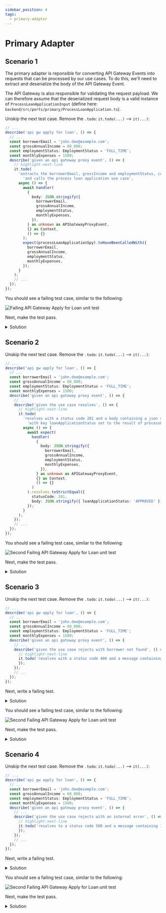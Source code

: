 ```yaml
---
sidebar_position: 4
tags:
  - primary-adapter
---
```


# Primary Adapter

## Scenario 1

The primary adapter is reponsible for converting API Gateway Events into requests that can be processed by our use cases. To do this, we'll need to extract and deserialize the body of the API Gateway Event.

The API Gateway is also responsible for validating the request payload. We can therefore assume that the deserialized request body is a valid instance of `ProcessLoanApplicationInput` (define here: `backend/src/ports/primary/ProcessLoanApplication.ts`).

Unskip the next test case. Remove the `.todo`: `it.todo(...)` --> `it(...)`:


```typescript title="backend/src/adaptors/primary/api-gw-apply-for-loan.spec.ts"
// ...
describe('api gw apply for loan', () => {
  // ...
  const borrowerEmail = 'john.doe@example.com';
  const grossAnnualIncome = 60_000;
  const employmentStatus: EmploymentStatus = 'FULL_TIME';
  const monthlyExpenses = 1500;
  describe('given an api gateway proxy event', () => {
    // highlight-next-line
    it.todo(
      'extracts the borrowerEmail, grossIncome and employmentStatus, creditScore and monthlyExpenses from the request body ' +
        'and calls the process loan application use case',
      async () => {
        await handler(
          {
            body: JSON.stringify({
              borrowerEmail,
              grossAnnualIncome,
              employmentStatus,
              monthlyExpenses,
            }),
          } as unknown as APIGatewayProxyEvent,
          {} as Context,
          () => {}
        );
        expect(processLoanApplicationSpy).toHaveBeenCalledWith({
          borrowerEmail,
          grossAnnualIncome,
          employmentStatus,
          monthlyExpenses,
        });
      }
    );
    // ...
  });
});
```

You should see a failing test case, similar to the following:

![Failing `API Gateway Apply for Loan` unit test](/img/loan-application/failing-api-gw-apply-for-loan-test.png)


Next, make the test pass.

<details>
  <summary>Solution</summary>

```typescript title="backend/src/adaptors/primary/api-gw-apply-for-loan.ts"
// ...
export const lambdaHandler: APIGatewayProxyHandler = async (
  event: APIGatewayProxyEvent
) => {
  // highlight-start
  export const lambdaHandler: APIGatewayProxyHandler = async (
    event: APIGatewayProxyEvent
  ) => {
    const loanApplication: LoanApplication = JSON.parse(event.body!);
    const loanApplicationStatus = await processLoanApplication(loanApplication);
  };
  // highlight-end
  
};

export const handler = middy(lambdaHandler)
  .use(captureLambdaHandler(tracer))
  .use(injectLambdaContext(logger));

```

</details>


## Scenario 2

Unskip the next test case. Remove the `.todo`: `it.todo(...)` --> `it(...)`:


```typescript title="backend/src/adaptors/primary/api-gw-apply-for-loan.spec.ts"
// ...
describe('api gw apply for loan', () => {
  // ...
  const borrowerEmail = 'john.doe@example.com';
  const grossAnnualIncome = 60_000;
  const employmentStatus: EmploymentStatus = 'FULL_TIME';
  const monthlyExpenses = 1500;
  describe('given an api gateway proxy event', () => {
    // ...
    describe('given the use case resolves', () => {
      // highlight-next-line
      it.todo(
        'resolves with a status code 201 and a body containing a json serialized object ' +
          'with key loanApplicationStatus set to the result of processLoanApplication',
        async () => {
          await expect(
            handler(
              {
                body: JSON.stringify({
                  borrowerEmail,
                  grossAnnualIncome,
                  employmentStatus,
                  monthlyExpenses,
                }),
              } as unknown as APIGatewayProxyEvent,
              {} as Context,
              () => {}
            )
          ).resolves.toStrictEqual({
            statusCode: 201,
            body: JSON.stringify({ loanApplicationStatus: 'APPROVED' }),
          });
        }
      );
    });
    // ...
  });
});
```

You should see a failing test case, similar to the following:

![Second Failing `API Gateway Apply for Loan` unit test](/img/loan-application/failing-api-gw-apply-for-loan-test-2.png)


Next, make the test pass.

<details>
  <summary>Solution</summary>

```typescript title="backend/src/adaptors/primary/api-gw-apply-for-loan.ts"
// ...
export const lambdaHandler: APIGatewayProxyHandler = async (
  event: APIGatewayProxyEvent
) => {
  export const lambdaHandler: APIGatewayProxyHandler = async (
    event: APIGatewayProxyEvent
  ) => {
    const loanApplication: LoanApplication = JSON.parse(event.body!);
    const loanApplicationStatus = await processLoanApplication(loanApplication);
    // highlight-start
    return {
      statusCode: 201,
      body: JSON.stringify({ loanApplicationStatus }),
    };
    // highlight-end
  };
  
};

export const handler = middy(lambdaHandler)
  .use(captureLambdaHandler(tracer))
  .use(injectLambdaContext(logger));
```

</details>

## Scenario 3

Unskip the next test case. Remove the `.todo`: `it.todo(...)` --> `it(...)`:


```typescript title="backend/src/adaptors/primary/api-gw-apply-for-loan.spec.ts"
// ...
describe('api gw apply for loan', () => {
  // ...
  const borrowerEmail = 'john.doe@example.com';
  const grossAnnualIncome = 60_000;
  const employmentStatus: EmploymentStatus = 'FULL_TIME';
  const monthlyExpenses = 1500;
  describe('given an api gateway proxy event', () => {
    // ...
    describe('given the use case rejects with borrower not found', () => {
      // highlight-next-line
      it.todo('resolves with a status code 400 and a message containing borrower with the provided email does not exist', async () => {
      });
    });
    // ...
  });
});
```

Next, write a failing test.

<details>
  <summary>Solution</summary>

```typescript title="backend/src/adaptors/primary/api-gw-apply-for-loan.spec.ts"
// ...
describe('api gw apply for loan', () => {
  // ...
  const borrowerEmail = 'john.doe@example.com';
  const grossAnnualIncome = 60_000;
  const employmentStatus: EmploymentStatus = 'FULL_TIME';
  const monthlyExpenses = 1500;
  describe('given an api gateway proxy event', () => {
    // ...
    describe('given the use case rejects with borrower not found', () => {
      it('resolves with a status code 400 and a message containing borrower with the provided email does not exist', async () => {
        // highlight-start
        processLoanApplicationSpy.mockRejectedValue(
          new BorrowerProfileDoesNotExistError(
            'Borrower profile does not exist'
          )
        );
        await expect(
          handler(
            {
              body: JSON.stringify({
                borrowerEmail,
                grossAnnualIncome,
                employmentStatus,
                monthlyExpenses,
              }),
            } as unknown as APIGatewayProxyEvent,
            {} as Context,
            () => {}
          )
        ).resolves.toStrictEqual({
          statusCode: 400,
          body: JSON.stringify({
            message: 'Borrower with the provided email does not exist',
          }),
        });
        // highlight-end
      });
    });
    // ...
  });
});
```

</details>

You should see a failing test case, similar to the following:

![Second Failing `API Gateway Apply for Loan` unit test](/img/loan-application/failing-api-gw-apply-for-loan-test-3.png)


Next, make the test pass.

<details>
  <summary>Solution</summary>

```typescript title="backend/src/adaptors/primary/api-gw-apply-for-loan.ts"
// ...
export const lambdaHandler: APIGatewayProxyHandler = async (
  event: APIGatewayProxyEvent
) => {
  export const lambdaHandler: APIGatewayProxyHandler = async (
    event: APIGatewayProxyEvent
  ) => {
      // highilght-next-line
      try {
        const {
          grossAnnualIncome,
          employmentStatus,
          monthlyExpenses,
          borrowerEmail,
        } = JSON.parse(event.body!) as LoanApplication;
        const loanApplicationStatus = await processLoanApplication({
          grossAnnualIncome,
          employmentStatus,
          monthlyExpenses,
          borrowerEmail,
        });
        return {
          statusCode: 201,
          body: JSON.stringify({
            loanApplicationStatus,
          } as ApplyForLoanResponse),
        };
    // highilght-start
    } catch (e) {
      if (e instanceof BorrowerProfileDoesNotExistError) {
        return {
          statusCode: 400,
          body: JSON.stringify({
            message: 'Borrower with the provided email does not exist',
          }),
        };
      }
    }
    // highilght-end
  };
  
};

export const handler = middy(lambdaHandler)
  .use(captureLambdaHandler(tracer))
  .use(injectLambdaContext(logger));
```

</details>

## Scenario 4

Unskip the next test case. Remove the `.todo`: `it.todo(...)` --> `it(...)`:


```typescript title="backend/src/adaptors/primary/api-gw-apply-for-loan.spec.ts"
// ...
describe('api gw apply for loan', () => {
  // ...
  const borrowerEmail = 'john.doe@example.com';
  const grossAnnualIncome = 60_000;
  const employmentStatus: EmploymentStatus = 'FULL_TIME';
  const monthlyExpenses = 1500;
  describe('given an api gateway proxy event', () => {
    // ...
    describe('given the use case rejects with an internal error', () => {
      // highlight-next-line
      it.todo('resolves to a status code 500 and a message containing Internal Server Error', async () => {
      });
    });
    // ...
  });
});
```

Next, write a failing test.

<details>
  <summary>Solution</summary>

```typescript title="backend/src/adaptors/primary/api-gw-apply-for-loan.spec.ts"
// ...
describe('api gw apply for loan', () => {
  // ...
  const borrowerEmail = 'john.doe@example.com';
  const grossAnnualIncome = 60_000;
  const employmentStatus: EmploymentStatus = 'FULL_TIME';
  const monthlyExpenses = 1500;
  describe('given an api gateway proxy event', () => {
    // ...
    describe('given the use case rejects with an internal error', () => {
      it('resolves to a status code 500 and a message containing Internal Server Error', async () => {
        // highlight-start
        processLoanApplicationSpy.mockRejectedValue(
          new InternalError('something went wrong')
        );
        await expect(
          handler(
            {
              body: JSON.stringify({
                borrowerEmail,
                grossAnnualIncome,
                employmentStatus,
                monthlyExpenses,
              }),
            } as unknown as APIGatewayProxyEvent,
            {} as Context,
            () => {}
          )
        ).resolves.toStrictEqual({
          statusCode: 500,
          body: JSON.stringify({
            message: 'Internal Server Error',
          }),
        });
        // highlight-end
      });
    });
    // ...
  });
});
```

</details>

You should see a failing test case, similar to the following:

![Second Failing `API Gateway Apply for Loan` unit test](/img/loan-application/failing-api-gw-apply-for-loan-test-4.png)


Next, make the test pass.

<details>
  <summary>Solution</summary>

```typescript title="backend/src/adaptors/primary/api-gw-apply-for-loan.ts"
// ...
export const lambdaHandler: APIGatewayProxyHandler = async (
  event: APIGatewayProxyEvent
) => {
  export const lambdaHandler: APIGatewayProxyHandler = async (
    event: APIGatewayProxyEvent
  ) => {
      // highilght-next-line
      try {
        const {
          grossAnnualIncome,
          employmentStatus,
          monthlyExpenses,
          borrowerEmail,
        } = JSON.parse(event.body!) as LoanApplication;
        const loanApplicationStatus = await processLoanApplication({
          grossAnnualIncome,
          employmentStatus,
          monthlyExpenses,
          borrowerEmail,
        });
        return {
          statusCode: 201,
          body: JSON.stringify({
            loanApplicationStatus,
          } as ApplyForLoanResponse),
        };
    } catch (e) {
      if (e instanceof BorrowerProfileDoesNotExistError) {
        return {
          statusCode: 400,
          body: JSON.stringify({
            message: 'Borrower with the provided email does not exist',
          }),
        };
      }
      // highilght-start
      return {
        statusCode: 500,
        body: JSON.stringify({
          message: 'Internal Server Error',
        }),
      };
      // highilght-end
    }
  };
  
};

export const handler = middy(lambdaHandler)
  .use(captureLambdaHandler(tracer))
  .use(injectLambdaContext(logger));
```

</details>